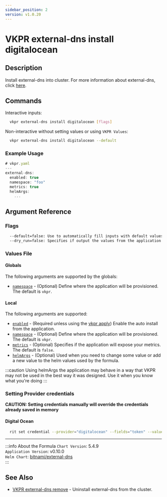 ```yaml
---
sidebar_position: 2
version: v1.0.20
---
```


# VKPR external-dns install digitalocean

## Description

Install external-dns into cluster. For more information about external-dns, click [here](https://github.com/kubernetes-sigs/external-dns).

## Commands

Interactive inputs:

```bash
  vkpr external-dns install digitalocean [flags]
```

Non-interactive without setting values or using `VKPR Values`:

```bash
  vkpr external-dns install digitalocean --default
```

### Example Usage

```jsx title="vkpr external-dns install digitalocean --default"
# vkpr.yaml
---
external-dns:
  enabled: true
  namespace: "foo"
  metrics: true
  helmArgs:
    ...
```

## Argument Reference

### Flags

```sh
  --default=false: Use to automatically fill inputs with default values.
  --dry_run=false: Specifies if output the values from the application.
```

### Values File

#### Globals

The following arguments are supported by the globals:

- [`namespace`](#argument-reference) - (Optional) Define where the application will be provisioned. The default is `vkpr`.

#### Local

The following arguments are supported:

- [`enabled`](#argument-reference) - (Required unless using the [vkpr apply](/docs/commands/apply)) Enable the auto install from the application.
- [`namespace`](#argument-reference) - (Optional) Define where the application will be provisioned. The default is `vkpr`.
- [`metrics`](#argument-reference) - (Optional) Specifies if the application will expose your metrics. The default is `false`.
- [`helmArgs`](#argument-reference) - (Optional) Used when you need to change some value or add a new value to the helm values used by the formula.

:::caution
Using helmArgs the application may behave in a way that VKPR may not be used in the best way it was designed.
Use it when you know what you're doing
:::

### Setting Provider credentials

**CAUTION: Setting credentials manually will override the credentials already saved in memory**

#### Digital Ocean

```bash
  rit set credential --provider="digitalocean" --fields="token" --values="your-api-token"
```

---

:::info About the Formula
`Chart Version`: 5.4.9 <br/>
`Application Version`: v0.10.0 <br/>
`Helm Chart`: [bitnami/external-dns](https://artifacthub.io/packages/helm/bitnami/external-dns) <br/>
:::

## See Also

- [VKPR external-dns remove](/docs/commands/external-dns/remove) - Uninstall external-dns from the cluster.
